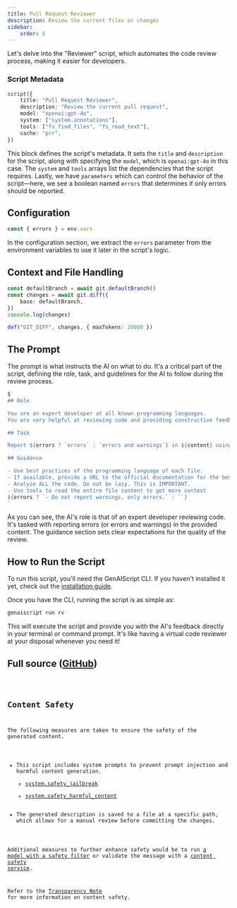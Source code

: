```yaml
---
title: Pull Request Reviewer
description: Review the current files or changes
sidebar:
    order: 5
---
```



Let's delve into the "Reviewer" script, which automates the code review process, making it easier for developers.

### Script Metadata

```ts
script({
    title: "Pull Request Reviewer",
    description: "Review the current pull request",
    model: "openai:gpt-4o",
    system: ["system.annotations"],
    tools: ["fs_find_files", "fs_read_text"],
    cache: "prr",
})
```

This block defines the script's metadata. It sets the `title` and `description` for the script, along with specifying the `model`, which is `openai:gpt-4o` in this case. The `system` and `tools` arrays list the dependencies that the script requires. Lastly, we have `parameters` which can control the behavior of the script—here, we see a boolean named `errors` that determines if only errors should be reported.

## Configuration

```ts
const { errors } = env.vars
```

In the configuration section, we extract the `errors` parameter from the environment variables to use it later in the script's logic.

## Context and File Handling

```ts
const defaultBranch = await git.defaultBranch()
const changes = await git.diff({
    base: defaultBranch,
})
console.log(changes)

def("GIT_DIFF", changes, { maxTokens: 20000 })
```



## The Prompt

The prompt is what instructs the AI on what to do. It's a critical part of the script, defining the role, task, and guidelines for the AI to follow during the review process.

```ts
$`
## Role

You are an expert developer at all known programming languages.
You are very helpful at reviewing code and providing constructive feedback.

## Task

Report ${errors ? `errors` : `errors and warnings`} in ${content} using the annotation format.

## Guidance

- Use best practices of the programming language of each file.
- If available, provide a URL to the official documentation for the best practice. do NOT invent URLs.
- Analyze ALL the code. Do not be lazy. This is IMPORTANT.
- Use tools to read the entire file content to get more context
${errors ? `- Do not report warnings, only errors.` : ``}
`
```

As you can see, the AI's role is that of an expert developer reviewing code. It's tasked with reporting errors (or errors and warnings) in the provided content. The guidance section sets clear expectations for the quality of the review.

## How to Run the Script

To run this script, you'll need the GenAIScript CLI. If you haven't installed it yet, check out the [installation guide](https://microsoft.github.io/genaiscript/getting-started).

Once you have the CLI, running the script is as simple as:

```bash
genaiscript run rv
```

This will execute the script and provide you with the AI's feedback directly in your terminal or command prompt.
It's like having a virtual code reviewer at your disposal whenever you need it!

## Full source ([GitHub](https://github.com/microsoft/genaiscript/blob/main/packages/vscode/genaisrc/rv.genai.mts))

<Code code={source} wrap={true} lang="ts" title="prr.genai.mts" />

## Content Safety

The following measures are taken to ensure the safety of the generated content.

-   This script includes system prompts to prevent prompt injection and harmful content generation.
    - [system.safety_jailbreak](/genaiscript/reference/scripts/system#systemsafety_jailbreak)
    - [system.safety_harmful_content](/genaiscript/reference/scripts/system#systemsafety_harmful_content)
-   The generated description is saved to a file at a specific path, which allows for a manual review before committing the changes.

Additional measures to further enhance safety would be to run [a model with a safety filter](https://learn.microsoft.com/en-us/azure/ai-services/openai/concepts/content-filter?tabs=warning%2Cuser-prompt%2Cpython-new)
or validate the message with a [content safety service](/genaiscript/reference/scripts/content-safety).

Refer to the [Transparency Note](/genaiscript/reference/transparency-note/) for more information on content safety.
